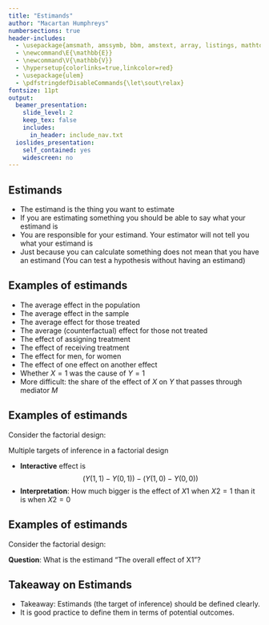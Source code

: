 ```yaml
---
title: "Estimands"
author: "Macartan Humphreys"
numbersections: true
header-includes:
  - \usepackage{amsmath, amssymb, bbm, amstext, array, listings, mathtools, multicolumn, caption, color, graphics, ulem, caption, changepage, atbegshi, soul, xcolor}
  - \newcommand\E{\mathbb{E}}
  - \newcommand\V{\mathbb{V}}
  - \hypersetup{colorlinks=true,linkcolor=red}
  - \usepackage{ulem}
  - \pdfstringdefDisableCommands{\let\sout\relax}
fontsize: 11pt  
output:
  beamer_presentation:
    slide_level: 2
    keep_tex: false
    includes:
      in_header: include_nav.txt
  ioslides_presentation:
    self_contained: yes
    widescreen: no
---
```




## Estimands

* The estimand is the thing you want to estimate
* If you are estimating something you should be able to say what your estimand is
* You are responsible for your estimand. Your estimator will not tell you what your estimand is
* Just because you can calculate something does not mean that you have an estimand (You can test a hypothesis without having an estimand)

<!-- ## Estimands: The Average Treatment Effect -->

<!-- * The most common estimand is the **average treatment effect** -->

<!-- * This is a **summary** of individual treatment effects: -->
<!-- $$\tau_i = Y_i(1) - Y_i(0)$$  -->

<!-- * For persons 1 and 2, the average is: -->
<!-- $$\tau = \frac{1}{2}(Y_1(1) - Y_1(0)) + \frac{1}{2}(Y_2(1) - Y_2(0))$$  -->

<!-- * More generally: -->
<!-- $$\tau = \sum_i\frac{1}{n}(Y_i(1) - Y_i(0))$$  -->

<!-- ## Estimands: ATE, ATT, ATC, S-, P-, C-, ITT, LATE -->
<!-- Say that units are randomly assigned to treatment in different strata (maybe just one); with fixed, though possibly different, shares assigned in each stratum. Then the key estimands and estimators are: -->
<!-- \scriptsize -->
<!-- \begin{table}[htbp] \scriptsize -->
<!-- 	\centering -->
<!-- 		\begin{tabular}{rlclrl} \scriptsize  -->
<!-- $\label{ATE} \tau_{ATE} \equiv$&$E\left(\tau_i\right) $&$=$&$ \sum\nolimits_{x} \frac{w_x}{\sum\nolimits_{j}w_{j}}\tau_x  $&$ \widehat{\tau}_{ATE} =$&$\sum\nolimits_{x} \frac{w_x}{\sum\nolimits_{j}w_{j}}\widehat{\tau}_x$ \\ -->
<!-- $\label{ATT} \tau_{ATT} \equiv$&$E\left(\tau_i\right | Z_i = 1) $&=&$\sum\nolimits_{x} \frac{p_xw_x}{\sum\nolimits_{j}p_jw_j}\tau_x  $&$  \widehat{\tau}_{ATT} =$&$\sum\nolimits_{x} \frac{p_xw_x}{\sum\nolimits_{j}p_jw_j}\widehat{\tau}_x$ \\ -->
<!-- $\label{ATC} \tau_{ATC} \equiv$&$E\left(\tau_i\right |  Z_i = 0) $&=&$\sum\nolimits_{x} \frac{(1-p_x)w_x}{\sum\nolimits_{j}(1-p_j)w_j}\tau_x  $&$ \widehat{\tau}_{ATC} =$&$\sum\nolimits_{x} \frac{(1-p_x)w_x}{\sum\nolimits_{j}(1-p_j)w_j}\widehat{\tau}_x $ -->
<!-- 		\end{tabular} -->
<!-- \end{table} -->
<!-- where $x$ indexes strata, $p_x$ is the share of units in each stratum that is treated, and $w_x$ is the size of a stratum. -->

<!-- Here: -->
<!-- \begin{itemize} -->
<!-- 	\item ATE is Average Treatment Effect (all units) -->
<!-- 	\item ATT is Average Treatment Effect on the Treated -->
<!-- 	\item ATC is Average Treatment Effect on the Controls -->
<!-- 	\end{itemize} -->



<!-- ## Estimands: ATE, ATT, ATC, S-, P-, C-, ITT, LATE -->
<!-- \footnotesize -->
<!-- In addition, each of these can be targets of interest: -->
<!-- \begin{itemize}  -->
<!-- 	\item for the \textbf{population}, in which case we refer to PATE, PATT, PATC and $\widehat{PATE}, \widehat{PATT},  \widehat{PATC}$ -->
<!-- 	\item for a \textbf{sample}, in which case we refer to SATE, SATT, SATC, and $\widehat{SATE}, \widehat{SATT},  \widehat{SATC}$ -->
<!-- \end{itemize} -->
<!-- And for different subgroups,  -->
<!-- \begin{itemize}  -->
<!-- 	\item given some value on a covariate, in which case we refer to CATE (conditional average treatment effect) -->
<!-- 	\item for unobservable subgroups, we estimate LATE (Local Average Treatment Effect (see below). -->
<!-- \end{itemize} -->
<!-- With non-compliance we might estimate ITT ---the ``intention to treat'' effect -->

<!-- \bigskip -->
<!-- Skip to \hyperlink{Fixer}{\beamergotobutton{Fixer}}  or \hyperlink{nools}{\beamergotobutton{Inference 1}} or \hyperlink{ideas}{\beamerreturnbutton{Big Ideas}}  -->



## Examples of estimands

* The average effect in the population
* The average effect in the sample
* The average effect for those treated
* The average (counterfactual) effect for those not treated
* The effect of assigning treatment
* The effect of receiving treatment
* The effect for men, for women
* The effect of one effect on another effect
* Whether $X=1$ was the cause of $Y = 1$
* More difficult: the share of the effect of $X$ on $Y$ that passes through mediator $M$


## Examples of estimands

Consider the factorial design:

<!-- \begin{table} -->
<!-- \begin{tabular}{c c|c c} -->
<!-- 	\hline  -->
<!-- 	&  & X2 & \\  -->
<!-- 	&  & 0 & 1  \\  -->
<!-- 	\hline  -->
<!-- X1	&  0 & & \\  -->
<!--     &  1 & &	\hline  -->
<!-- \end{tabular}  -->
<!-- \end{table} -->



\begin{table}
\centering
\begin{tabular}{cc|ccc}\scriptsize
& & X2 \\
& & 0 & 1\\  \hline
X1 & 0 & Y(0,0) & Y(0,1)\\ 
 & 1 & Y(1,0) & Y(1,1)\\
\end{tabular}  
\end{table}




Multiple targets of inference in a \color{red}factorial design

* **Interactive** effect is $$(Y(1,1) - Y(0,1)) - (Y(1, 0) - Y(0,0))$$
* **Interpretation**: How much bigger is the effect of $X1$ when $X2=1$ than it is when $X2=0$




## Examples of estimands

Consider the factorial design:

<!-- \begin{table} -->
<!-- \begin{tabular}{c c|c c} -->
<!-- 	\hline  -->
<!-- 	&  & X2 & \\  -->
<!-- 	&  & 0 & 1  \\  -->
<!-- 	\hline  -->
<!-- X1	&  0 & & \\  -->
<!--     &  1 & &	\hline  -->
<!-- \end{tabular}  -->
<!-- \end{table} -->



\begin{table}
\centering
\begin{tabular}{cc|ccc}\scriptsize
& & X2 \\
& & 0 & 1\\  \hline
X1 & 0 & Y(0,0) & Y(0,1)\\ 
 & 1 & Y(1,0) & Y(1,1)\\
\end{tabular}  
\end{table}


**Question**: What is the estimand "\color{red}The overall effect of X1\color{black}"?


## Takeaway on Estimands

* \color{red}Takeaway\color{black}: Estimands (the target of inference) should be defined clearly.
* It is good practice to define them in terms of potential outcomes. 

